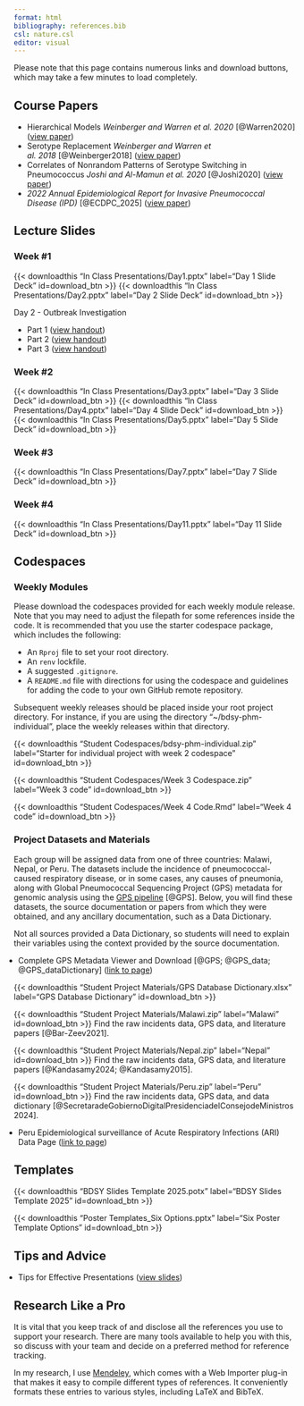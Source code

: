 ```yaml
---
format: html
bibliography: references.bib
csl: nature.csl
editor: visual
---
```


:::{.callout-important}
Please note that this page contains numerous links and download buttons, which may take a few minutes to load completely.
:::

## Course Papers

- Hierarchical Models _Weinberger and Warren et al. 2020_\ [@Warren2020] ([view paper](Course Papers/Weinberger and Warren et al_2020_Hierarchical Models.pdf))
- Serotype Replacement _Weinberger and Warren et al. 2018_\ [@Weinberger2018] ([view paper](Course Papers/Weinberger and Warren et al_2018_Serotype Replacement.pdf))
- Correlates of Nonrandom Patterns of Serotype Switching in Pneumococcus _Joshi and Al-Mamun et al. 2020_\ [@Joshi2020] ([view paper](Course Papers/Joshi and Al-Mamun et al_Correlates of Nonrandom Patterns of Serotype Switching in Pneumococcus.pdf))
- _2022 Annual Epidemiological Report for Invasive Pneumococcal Disease (IPD)_\ [@ECDPC_2025] ([view paper](Course Papers/Invasive pneumococcal disease_2022 Annual Epidemiological Report.pdf))

## Lecture Slides

### Week #1

{{< downloadthis "In Class Presentations/Day1.pptx" label="Day 1 Slide Deck" id=download_btn >}} {{< downloadthis "In Class Presentations/Day2.pptx" label="Day 2 Slide Deck" id=download_btn >}}

Day 2 - Outbreak Investigation

- Part 1 ([view handout](In Class Presentations/Day2_Outbreak Investigation Part 1.pdf))
- Part 2 ([view handout](In Class Presentations/Day2_Outbreak Investigation Part 2.pdf))
- Part 3 ([view handout](In Class Presentations/Day2_Outbreak Investigation Part 3.pdf))

### Week #2

{{< downloadthis "In Class Presentations/Day3.pptx" label="Day 3 Slide Deck" id=download_btn >}} {{< downloadthis "In Class Presentations/Day4.pptx" label="Day 4 Slide Deck" id=download_btn >}} {{< downloadthis "In Class Presentations/Day5.pptx" label="Day 5 Slide Deck" id=download_btn >}}

### Week #3

{{< downloadthis "In Class Presentations/Day7.pptx" label="Day 7 Slide Deck" id=download_btn >}} 

### Week #4

{{< downloadthis "In Class Presentations/Day11.pptx" label="Day 11 Slide Deck" id=download_btn >}}


## Codespaces

### Weekly Modules

Please download the codespaces provided for each weekly module release. Note that you may need to adjust the filepath for some references inside the code. It is recommended that you use the starter codespace package, which includes the following:

- An `Rproj` file to set your root directory.
- An `renv` lockfile.
- A suggested `.gitignore`.
- A `README.md` file with directions for using the codespace and guidelines for adding the code to your own GitHub remote repository.

Subsequent weekly releases should be placed inside your root project directory. For instance, if you are using the directory "~/bdsy-phm-individual", place the weekly releases within that directory.

{{< downloadthis "Student Codespaces/bdsy-phm-individual.zip" label="Starter for individual project with week 2 codespace" id=download_btn >}}

{{< downloadthis "Student Codespaces/Week 3 Codespace.zip" label="Week 3 code" id=download_btn >}}

{{< downloadthis "Student Codespaces/Week 4 Code.Rmd" label="Week 4 code" id=download_btn >}}


### Project Datasets and Materials

Each group will be assigned data from one of three countries: Malawi, Nepal, or Peru. The datasets include the incidence of pneumococcal-caused respiratory disease, or in some cases, any causes of pneumonia, along with Global Pneumococcal Sequencing Project (GPS) metadata for genomic analysis using the [GPS pipeline](https://www.pneumogen.net/gps/#/resources#gps-pipeline)\ [@GPS]. Below, you will find these datasets, the source documentation or papers from which they were obtained, and any ancillary documentation, such as a Data Dictionary.

:::{.callout-note}
Not all sources provided a Data Dictionary, so students will need to explain their variables using the context provided by the source documentation.
:::

:::{style="margin-left: -1rem;"}
- Complete GPS Metadata Viewer and Download\ [@GPS; @GPS_data; @GPS_dataDictionary] ([link to page](https://data-viewer.monocle.sanger.ac.uk/project/gps))
:::

{{< downloadthis "Student Project Materials/GPS Database Dictionary.xlsx" label="GPS Database Dictionary" id=download_btn >}}

{{< downloadthis "Student Project Materials/Malawi.zip" label="Malawi" id=download_btn >}} Find the raw incidents data, GPS data, and literature papers\ [@Bar-Zeev2021].

{{< downloadthis "Student Project Materials/Nepal.zip" label="Nepal" id=download_btn >}} Find the raw incidents data, GPS data, and literature papers\ [@Kandasamy2024; @Kandasamy2015].

{{< downloadthis "Student Project Materials/Peru.zip" label="Peru" id=download_btn >}} Find the raw incidents data, GPS data, and data dictionary\ [@SecretaradeGobiernoDigitalPresidenciadelConsejodeMinistros2024].

:::{style="margin-left: -1rem;"}
- Peru Epidemiological surveillance of Acute Respiratory Infections (ARI) Data Page ([link to page](https://www.datosabiertos.gob.pe/dataset/vigilancia-epidemiologica-de-infecciones-respiratoiras-agudas-ira))
:::

## Templates

{{< downloadthis "BDSY Slides Template 2025.potx" label="BDSY Slides Template 2025" id=download_btn >}}

{{< downloadthis "Poster Templates_Six Options.pptx" label="Six Poster Template Options" id=download_btn >}}


## Tips and Advice

:::{style="margin-left: -1rem;"}
- Tips for Effective Presentations ([view slides](Tips for Effective Presentations.pdf))
:::

::: callout-tip
## Research Like a Pro

It is vital that you keep track of and disclose all the references you use to support your research. There are many tools available to help you with this, so discuss with your team and decide on a preferred method for reference tracking.

In my research, I use [Mendeley](https://www.mendeley.com/search/), which comes with a Web Importer plug-in that makes it easy to compile different types of references. It conveniently formats these entries to various styles, including LaTeX and BibTeX.
:::
